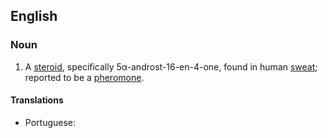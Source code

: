 ==English==

===Noun===
{{wikipedia}}
{{en-noun|-}}

# {{lb|en|biochemistry}} A [[steroid]], specifically 5α-androst-16-en-4-one, found in human [[sweat]]; reported to be a [[pheromone]].

====Translations====
{{trans-top|steroid found in human sweat}}
* Portuguese: {{t|pt|androstenona|f}}
{{trans-mid}}
{{trans-bottom}}